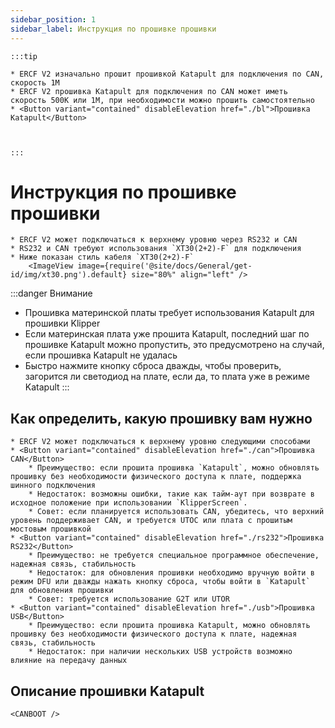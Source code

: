```yaml
---
sidebar_position: 1
sidebar_label: Инструкция по прошивке прошивки
---
```







    :::tip

    * ERCF V2 изначально прошит прошивкой Katapult для подключения по CAN, скорость 1М
    * ERCF V2 прошивка Katapult для подключения по CAN может иметь скорость 500K или 1M, при необходимости можно прошить самостоятельно
    * <Button variant="contained" disableElevation href="./bl">Прошивка Katapult</Button>



    :::

# Инструкция по прошивке прошивки

    * ERCF V2 может подключаться к верхнему уровню через RS232 и CAN
    * RS232 и CAN требуют использования `XT30(2+2)-F` для подключения
    * Ниже показан стиль кабеля `XT30(2+2)-F`
        <ImageView image={require('@site/docs/General/get-id/img/xt30.png').default} size="80%" align="left" />

:::danger Внимание
* Прошивка материнской платы требует использования Katapult для прошивки Klipper
* Если материнская плата уже прошита Katapult, последний шаг по прошивке Katapult можно пропустить, это предусмотрено на случай, если прошивка Katapult не удалась
* Быстро нажмите кнопку сброса дважды, чтобы проверить, загорится ли светодиод на плате, если да, то плата уже в режиме Katapult
:::

## Как определить, какую прошивку вам нужно

    * ERCF V2 может подключаться к верхнему уровню следующими способами
    * <Button variant="contained" disableElevation href="./can">Прошивка CAN</Button>
        * Преимущество: если прошита прошивка `Katapult`, можно обновлять прошивку без необходимости физического доступа к плате, поддержка шинного подключения
        * Недостаток: возможны ошибки, такие как тайм-аут при возврате в исходное положение при использовании `KlipperScreen`.
        * Совет: если планируется использовать CAN, убедитесь, что верхний уровень поддерживает CAN, и требуется UTOC или плата с прошитым мостовым прошивкой
    * <Button variant="contained" disableElevation href="./rs232">Прошивка RS232</Button>
        * Преимущество: не требуется специальное программное обеспечение, надежная связь, стабильность
        * Недостаток: для обновления прошивки необходимо вручную войти в режим DFU или дважды нажать кнопку сброса, чтобы войти в `Katapult` для обновления прошивки
        * Совет: требуется использование G2T или UTOR
    * <Button variant="contained" disableElevation href="./usb">Прошивка USB</Button>
        * Преимущество: если прошита прошивка Katapult, можно обновлять прошивку без необходимости физического доступа к плате, надежная связь, стабильность
        * Недостаток: при наличии нескольких USB устройств возможно влияние на передачу данных

## Описание прошивки Katapult

    <CANBOOT />
